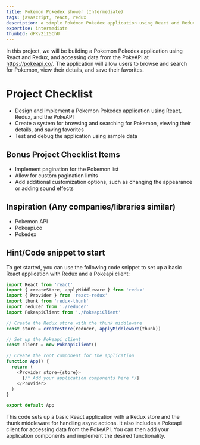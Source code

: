 ```yaml
---
title: Pokemon Pokedex shower (Intermediate)
tags: javascript, react, redux
description: a simple Pokémon Pokedex application using React and Redux
expertise: intermediate
thumbId: dPKv2iI5ChU
---
```


In this project, we will be building a Pokemon Pokedex application using React and Redux, and accessing data from the PokeAPI at https://pokeapi.co/. The application will allow users to browse and search for Pokemon, view their details, and save their favorites.

<h1>Project Checklist</h1>
<ul>
  <li>
    Design and implement a Pokemon Pokedex application using React, Redux, and
    the PokeAPI
  </li>
  <li>
    Create a system for browsing and searching for Pokemon, viewing their
    details, and saving favorites
  </li>
  <li>Test and debug the application using sample data</li>
</ul>
<h2>Bonus Project Checklist Items</h2>
<ul>
  <li>Implement pagination for the Pokemon list</li>
  <li>Allow for custom pagination limits</li>
  <li>
    Add additional customization options, such as changing the appearance or
    adding sound effects
  </li>
</ul>
<h2>Inspiration (Any companies/libraries similar)</h2>
<ul>
  <li>Pokemon API</li>
  <li>Pokeapi.co</li>
  <li>Pokedex</li>
</ul>
<h2>Hint/Code snippet to start</h2>
To get started, you can use the following code snippet to set up a basic React application
with Redux and a Pokeapi client:

```javascript
import React from 'react'
import { createStore, applyMiddleware } from 'redux'
import { Provider } from 'react-redux'
import thunk from 'redux-thunk'
import reducer from './reducer'
import PokeapiClient from './PokeapiClient'

// Create the Redux store with the thunk middleware
const store = createStore(reducer, applyMiddleware(thunk))

// Set up the Pokeapi client
const client = new PokeapiClient()

// Create the root component for the application
function App() {
  return (
    <Provider store={store}>
      {/* Add your application components here */}
    </Provider>
  )
}

export default App
```

This code sets up a basic React application with a Redux store and the thunk middleware for handling async actions. It also includes a Pokeapi client for accessing data from the PokeAPI. You can then add your application components and implement the desired functionality.
